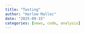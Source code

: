 ```yaml
---
title: "Twsting"
author: "Harlow Malloc"
date: "2025-09-15"
categories: [news, code, analysis]
---
```

